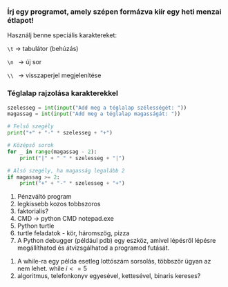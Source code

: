 <section>

### Írj egy programot, amely szépen formázva kiír egy heti menzai étlapot!
Használj benne speciális karaktereket:

`\t`  → tabulátor (behúzás)

`\n ` → új sor

`\\ ` → visszaperjel megjelenítése

### Téglalap rajzolása karakterekkel

```python
szelesseg = int(input("Add meg a téglalap szélességét: "))
magassag = int(input("Add meg a téglalap magasságát: "))

# Felső szegély
print("+" + "-" * szelesseg + "+")

# Középső sorok
for _ in range(magassag - 2):
    print("|" + " " * szelesseg + "|")

# Alsó szegély, ha magasság legalább 2
if magassag >= 2:
    print("+" + "-" * szelesseg + "+")

```

1. Pénzváltó program
1. legkissebb kozos tobbszoros
1. faktorialis?
1. CMD -> python CMD notepad.exe
2. Python turtle
3. turtle feladatok - kör, háromszög, pizza
4. A Python debugger (például pdb) egy eszköz, amivel lépésről lépésre megállíthatod és átvizsgálhatod a programod futását.

</section>

<section>

1. A while-ra egy példa esetleg lottószám sorsolás, többször ügyan az nem lehet. while $i <= 5$
2. algoritmus, telefonkonyv egyesével, kettesével, binaris kereses?

</section>